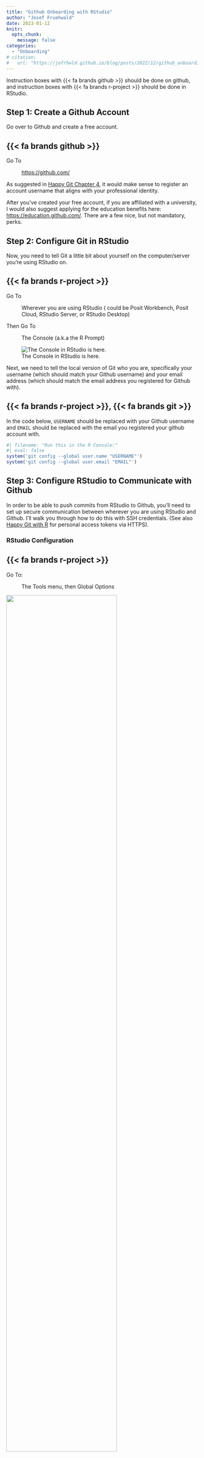 ```yaml
---
title: "Github Onboarding with RStudio"
author: "Josef Fruehwald"
date: 2023-01-12
knitr: 
  opts_chunk: 
    message: false
categories:
  - "Onboarding"
# citation:
#   url: "https://jofrhwld.github.io/blog/posts/2022/12/github_onboarding.html"
---
```


Instruction boxes with {{< fa brands github >}} should be done on github, and instruction boxes with {{< fa brands r-project >}} should be done in RStudio.

## Step 1: Create a Github Account

Go over to Github and create a free account.

::: {.callout-tip appearance="simple" icon="false"}
## {{< fa brands github >}}

Go To

:   <https://github.com/>
:::

As suggested in [Happy Git Chapter 4](https://happygitwithr.com/github-acct.html), it would make sense to register an account username that aligns with your professional identity.

After you've created your free account, if you are affiliated with a university, I would also suggest applying for the education benefits here: <https://education.github.com/>. There are a few nice, but not mandatory, perks.

## Step 2: Configure Git in RStudio

Now, you need to tell Git a little bit about yourself on the computer/server you're using RStudio on.

::: {.callout-tip appearance="simple" icon="false"}
## {{< fa brands r-project >}}

Go To

:   Wherever you are using RStudio ( could be Posit Workbench, Posit Cloud, RStudio Server, or RStudio Desktop)

Then Go To

:   The Console (a.k.a the R Prompt)
:::

![The Console in RStudio is here.](github_onboarding_assets/rstudio_console.png){fig-alt="A screenshot of RStudio. The console is in its default pane on the left hand side. An arrow has been drawn onto the screenshot pointing at the" fig-align="center"}

Next, we need to tell the local version of Git who you are, specifically your username (which should match your Github username) and your email address (which should match the email address you registered for Github with).

::: {.callout-tip appearance="simple" icon="false"}
## {{< fa brands r-project >}}, {{< fa brands git >}}

In the code below, `USERNAME` should be replaced with your Github username and `EMAIL` should be replaced with the email you registered your github account with.

```r
#| filename: "Run this in the R Console:"
#| eval: false
system('git config --global user.name "USERNAME"')
system('git config --global user.email "EMAIL"')
```
:::

## Step 3: Configure RStudio to Communicate with Github

In order to be able to push commits from RStudio to Github, you'll need to set up secure communication between wherever you are using RStudio and Github. I'll walk you through how to do this with SSH credentials. (See also [Happy Git with R](https://happygitwithr.com/https-pat.html) for personal access tokens via HTTPS).

### RStudio Configuration

::: {.callout-tip appearance="simple" icon="false"}
## {{< fa brands r-project >}}

Go To:

:   The Tools menu, then Global Options

![](github_onboarding_assets/global_options.png){fig-alt="A screenshot of an RStudio session with Tools>Global Options selected" fig-align="center" width="76%"}

Then Go To:

:   Git/SVN from the left hand side option selector. Its icon is a cardboard box

![](github_onboarding_assets/git_svn.png){fig-alt="A screenshot of RStudio's global options menu, with Git/SVN selected" fig-align="center" width="75%"}

Then Go To

:   Create SSH Key

![](github_onboarding_assets/create_ssh_key.png){fig-alt="A screenshot of the RStudio Git/SVN options menu, with Create SSH Key selected" fig-align="center" width="75%"}

Then

:   The default options should be fine to use. The passphrase here is ***for the ssh key**.* It should [***not***]{.underline} be your Github password, or the password for logging into Posit Workbench or Posit Cloud. Once you're ready, click Create.

Then

:   After creating the SSH key, you should see the option "View Public Key". Click on it, and copy the text that appears.
:::

This concludes everything necessary on the RStudio side of things. You should probably keep the session open so that you can come back to re-copy your public key.

### Github Configuration

Now, you'll need to go over to github to add the public key to your profile.

::: {.callout-tip appearance="simple" icon="false"}
## {{< fa brands github >}}

Go To

:   Your Github Profile Settings

![](github_onboarding_assets/github_settings.png){fig-alt="Screenshot of a logged-in github session, with the user's profile setting selected" fig-align="center" width="75%"}

Then Go To

:   SSH and GPG keys from the left side menu

![](github_onboarding_assets/ssh_gpg.png){fig-alt="A screenshot of the github profile settings page with SSH and GPG keys selected" fig-align="center" width="75%"}

Then

:   Click on the New SSH key button

![](github_onboarding_assets/new_ssh_key.png){fig-alt="Screenshot of the Github SSH and GPG Keys settings, with New SSH Key selected" fig-align="center" width="75%"}

Then

:   Give this key an informative name so you can remember which computer it's coming from.

Then

:   Paste the text you copied from RStudio into the Key box and click Add SSH Key.
:::

## Configured

Now, wherever you are using RStudio from should be able to push commits to your Github account.
